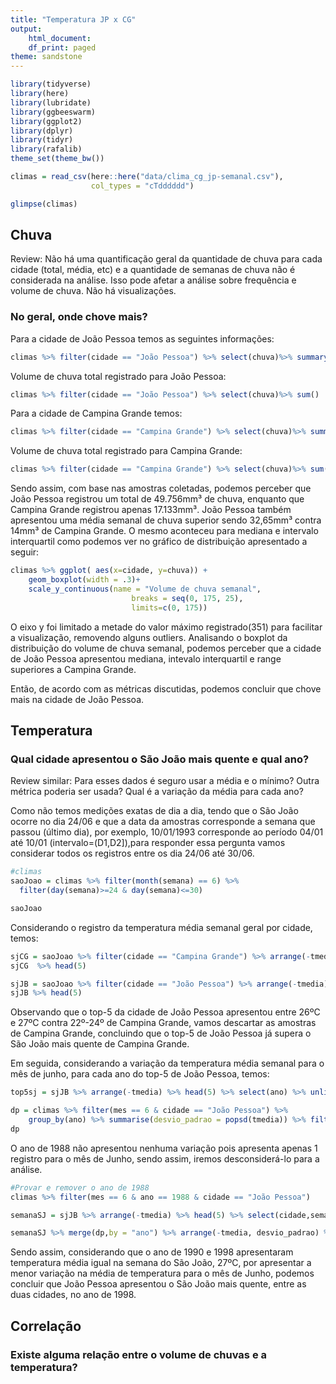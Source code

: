 ```yaml
---
title: "Temperatura JP x CG"
output:
    html_document:
    df_print: paged
theme: sandstone
---
```


```r
library(tidyverse)
library(here)
library(lubridate)
library(ggbeeswarm)
library(ggplot2)
library(dplyr)
library(tidyr)
library(rafalib)
theme_set(theme_bw())
```

```r
climas = read_csv(here::here("data/clima_cg_jp-semanal.csv"), 
                  col_types = "cTdddddd")

glimpse(climas)
```

## Chuva

Review: Não há uma quantificação geral da quantidade de chuva para cada cidade (total, média, etc) e a quantidade de semanas de chuva não é considerada na análise. Isso pode afetar a análise sobre frequência e volume de chuva. Não há visualizações.

### No geral, onde chove mais?

Para a cidade de João Pessoa temos as seguintes informações:

```r
climas %>% filter(cidade == "João Pessoa") %>% select(chuva)%>% summary()
```

Volume de chuva total registrado para João Pessoa: 
```r
climas %>% filter(cidade == "João Pessoa") %>% select(chuva)%>% sum()
```

Para a cidade de Campina Grande temos:

```r
climas %>% filter(cidade == "Campina Grande") %>% select(chuva)%>% summary()
```

Volume de chuva total registrado para Campina Grande: 
```r
climas %>% filter(cidade == "Campina Grande") %>% select(chuva)%>% sum()
```

Sendo assim, com base nas amostras coletadas, podemos perceber que João Pessoa registrou um total de 49.756mm³ de chuva, enquanto que Campina Grande registrou apenas 17.133mm³. João Pessoa também apresentou uma média semanal de chuva superior sendo 32,65mm³ contra 14mm³ de Campina Grande. O mesmo aconteceu para mediana e intervalo interquartil como podemos ver no gráfico de distribuição apresentado a seguir: 

``` r

climas %>% ggplot( aes(x=cidade, y=chuva)) +
    geom_boxplot(width = .3)+
    scale_y_continuous(name = "Volume de chuva semanal",
                           breaks = seq(0, 175, 25),
                           limits=c(0, 175))
```

O eixo y foi limitado a metade do valor máximo registrado(351) para facilitar a visualização, removendo alguns outliers. Analisando o boxplot da distribuição do volume de chuva semanal, podemos perceber que a cidade de João Pessoa apresentou mediana, intevalo interquartil e range superiores a Campina Grande.

Então, de acordo com as métricas discutidas, podemos concluir que chove mais na cidade de João Pessoa.


## Temperatura

### Qual cidade apresentou o São João mais quente e qual ano?

Review similar: Para esses dados é seguro usar a média e o mínimo? Outra métrica poderia ser usada? Qual é a variação da média para cada ano?

Como não temos medições exatas de dia a dia, tendo que o São João ocorre no dia 24/06 e que a data da amostras corresponde a semana que passou (último dia), por exemplo, 10/01/1993 corresponde ao período 04/01 até 10/01 (intervalo=(D1,D2]),para responder essa pergunta vamos considerar todos os registros entre os dia 24/06 até 30/06.


```r
#climas
saoJoao = climas %>% filter(month(semana) == 6) %>% 
  filter(day(semana)>=24 & day(semana)<=30)

saoJoao

```

Considerando o registro da temperatura média semanal geral por cidade, temos:

```r
sjCG = saoJoao %>% filter(cidade == "Campina Grande") %>% arrange(-tmedia)
sjCG  %>% head(5)
```

```r
sjJB = saoJoao %>% filter(cidade == "João Pessoa") %>% arrange(-tmedia)
sjJB %>% head(5)
```

Observando que o top-5 da cidade de João Pessoa apresentou entre 26ºC e 27ºC contra 22º-24º de Campina Grande, vamos descartar as amostras de Campina Grande, concluindo que o top-5 de João Pessoa já supera o São João mais quente de Campina Grande.


Em seguida, considerando a variação da temperatura média semanal para o mês de junho, para cada ano do top-5 de João Pessoa, temos:

```r
top5sj = sjJB %>% arrange(-tmedia) %>% head(5) %>% select(ano) %>% unlist()

dp = climas %>% filter(mes == 6 & cidade == "João Pessoa") %>%
    group_by(ano) %>% summarise(desvio_padrao = popsd(tmedia)) %>% filter(ano %in% top5sj)
dp

```
O ano de 1988 não apresentou nenhuma variação pois apresenta apenas 1 registro para o mês de Junho, sendo assim, iremos desconsiderá-lo para a análise.

```r
#Provar e remover o ano de 1988
climas %>% filter(mes == 6 & ano == 1988 & cidade == "João Pessoa")


```

```r
semanaSJ = sjJB %>% arrange(-tmedia) %>% head(5) %>% select(cidade,semana,tmedia,ano)

semanaSJ %>% merge(dp,by = "ano") %>% arrange(-tmedia, desvio_padrao) %>% na.omit()

```

Sendo assim, considerando que o ano de 1990 e 1998 apresentaram temperatura média igual na semana do São João, 27ºC, por apresentar a menor variação na média de temperatura para o mês de Junho, podemos concluir que João Pessoa apresentou o São João mais quente, entre as duas cidades, no ano de 1998. 


## Correlação

### Existe alguma relação entre o volume de chuvas e a temperatura?
